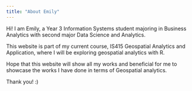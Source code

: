 ```yaml
---
title: "About Emily"
---
```


Hi! I am Emily, a Year 3 Information Systems student majoring in Business Analytics with second major Data Science and Analytics.

This website is part of my current course, IS415 Geospatial Analytics and Application, where I will be exploring geospatial analytics with R.

Hope that this website will show all my works and beneficial for me to showcase the works I have done in terms of Geospatial analytics.

Thank you! :)


